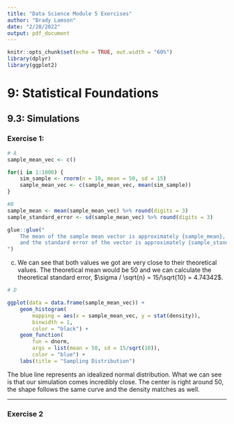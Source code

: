 ```yaml
---
title: "Data Science Module 5 Exercises"
author: "Brady Lamson"
date: "2/28/2022"
output: pdf_document
---
```


```r
knitr::opts_chunk$set(echo = TRUE, out.width = "60%")
library(dplyr)
library(ggplot2)
```

# 9: Statistical Foundations
## 9.3: Simulations
### Exercise 1:

```r
# A
sample_mean_vec <- c()

for(i in 1:1000) {
    sim_sample <- rnorm(n = 10, mean = 50, sd = 15)
    sample_mean_vec <- c(sample_mean_vec, mean(sim_sample))
}
```

```r
#B
sample_mean <- mean(sample_mean_vec) %>% round(digits = 3)
sample_standard_error <- sd(sample_mean_vec) %>% round(digits = 3)

glue::glue("
    The mean of the sample mean vector is approximately {sample_mean},
    and the standard error of the vector is approximately {sample_standard_error}.
")
```
c) We can see that both values we got are very close to their theoretical values. The theoretical mean would be 50 and we can calculate the theoretical standard error, $\sigma / \sqrt{n} = 15/\sqrt{10} = 4.74342$. 

```r
# D

ggplot(data = data.frame(sample_mean_vec)) +
    geom_histogram(
        mapping = aes(x = sample_mean_vec, y = stat(density)), 
        binwidth = 1, 
        color = "black") +
    geom_function(
        fun = dnorm, 
        args = list(mean = 50, sd = 15/sqrt(10)), 
        color = "blue") +
    labs(title = "Sampling Distribution")
```

The blue line represents an idealized normal distribution. What we can see is that our simulation comes incredibly close. The center is right around 50, the shape follows the same curve and the density matches as well. 

***
\pagebreak
### Exercise 2